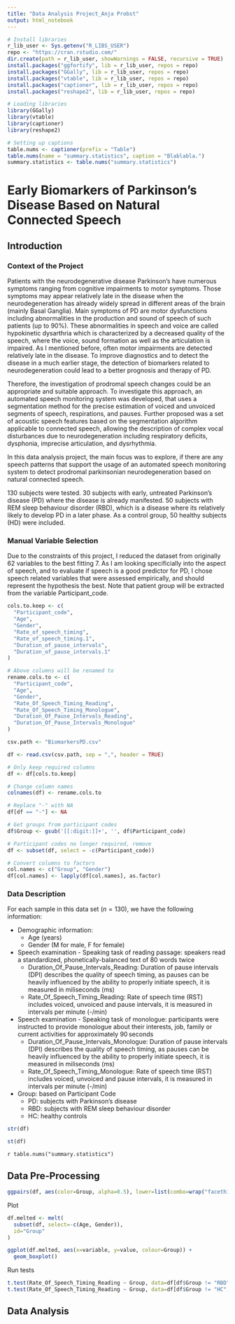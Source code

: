 ```yaml
---
title: "Data Analysis Project_Anja Probst"
output: html_notebook
---
```


```r
# Install libraries
r_lib_user <- Sys.getenv("R_LIBS_USER")
repo <- "https://cran.rstudio.com/"
dir.create(path = r_lib_user, showWarnings = FALSE, recursive = TRUE)
install.packages("ggfortify", lib = r_lib_user, repos = repo)
install.packages("GGally", lib = r_lib_user, repos = repo)
install.packages("vtable", lib = r_lib_user, repos = repo)
install.packages("captioner", lib = r_lib_user, repos = repo)
install.packages("reshape2", lib = r_lib_user, repos = repo)

# Loading libraries
library(GGally)
library(vtable)
library(captioner)
library(reshape2)

# Setting up captions
table.nums <- captioner(prefix = "Table")
table.nums(name = "summary.statistics", caption = "Blablabla.")
summary.statistics <- table.nums("summary.statistics")
```

# Early Biomarkers of Parkinson's Disease Based on Natural Connected Speech
## Introduction
### Context of the Project
Patients with the neurodegenerative disease Parkinson's have numerous symptoms ranging from cognitive impairments to motor symptoms. Those symptoms may appear relatively late in the disease when the neurodegeneration has already widely spread in different areas of the brain (mainly Basal Ganglia). Main symptoms of PD are motor dysfunctions including abnormalities in the production and sound of speech of such patients (up to 90%). These abnormalities in speech and voice are called hypokinetic dysarthria which is characterized by a decreased quality of the speech, where the voice, sound formation as well as the articulation is impaired. As I mentioned before, often motor impairments are detected relatively late in the disease. To improve diagnostics and to detect the disease in a much earlier stage, the detection of biomarkers related to neurodegeneration could lead to a better prognosis and therapy of PD.

Therefore, the investigation of prodromal speech changes could be an appropriate and suitable approach. To investigate this approach, an automated speech monitoring system was developed, that uses a segmentation method for the precise estimation of voiced and unvoiced segments of speech, respirations, and pauses. Further proposed was a set of acoustic speech features based on the segmentation algorithm applicable to connected speech, allowing the description of complex vocal disturbances due to neurodegeneration including respiratory deficits, dysphonia, imprecise articulation, and dysrhythmia.

In this data analysis project, the main focus was to explore, if there are any speech patterns that support the usage of an automated speech monitoring system to detect prodromal parkinsonian neurodegeneration based on natural connected speech.

130 subjects were tested. 30 subjects with early, untreated Parkinson's disease (PD) where the disease is already manifested. 50 subjects with REM sleep behaviour disorder (RBD), which is a disease where its relatively likely to develop PD in a later phase. As a control group, 50 healthy subjects (HD) were included.

### Manual Variable Selection

Due to the constraints of this project, I reduced the dataset from originally 62 variables to the best fitting 7. As I am looking specificially into the aspect of speech, and to evaluate if speech is a good predictor for PD, I chose speech related variables that were assessed empirically, and should represent the hypothesis the best. Note that patient group will be extracted from the variable Participant_code.

```R
cols.to.keep <- c(
  "Participant_code",
  "Age",
  "Gender",
  "Rate_of_speech_timing",
  "Rate_of_speech_timing.1",
  "Duration_of_pause_intervals",
  "Duration_of_pause_intervals.1"
)

# Above columns will be renamed to
rename.cols.to <- c(
  "Participant_code",
  "Age",
  "Gender",
  "Rate_Of_Speech_Timing_Reading",
  "Rate_Of_Speech_Timing_Monologue",
  "Duration_Of_Pause_Intervals_Reading",
  "Duration_Of_Pause_Intervals_Monologue"
)

csv.path <- "BiomarkersPD.csv"

df <- read.csv(csv.path, sep = ",", header = TRUE)

# Only keep required columns
df <- df[cols.to.keep]

# Change column names
colnames(df) <- rename.cols.to

# Replace "-" with NA
df[df == "-"] <- NA

# Get groups from participant codes
df$Group <- gsub('[[:digit:]]+', '', df$Participant_code)

# Participant codes no longer required, remove
df <- subset(df, select = -c(Participant_code))

# Convert columns to factors
col.names <- c("Group", "Gender")
df[col.names] <- lapply(df[col.names], as.factor)
```

### Data Description

For each sample in this data set ($n=130$), we have the following information:

- Demographic information:
  - Age (years)
  - Gender (M for male, F for female)

- Speech examination - Speaking task of reading passage: speakers read a standardized, phonetically-balanced text of 80 words twice
  - Duration_Of_Pause_Intervals_Reading: Duration of pause intervals (DPI) describes the quality of speech timing, as pauses can be heavily influenced by the ability to properly initiate speech, it is measured in miliseconds (ms)
  - Rate_Of_Speech_Timing_Reading: Rate of speech time (RST) includes voiced, unvoiced and pause intervals, it is measured in intervals per minute (-/min)

- Speech examination - Speaking task of monologue: participants were instructed to provide monologue about their interests, job, family or current activities for approximately 90 seconds
  - Duration_Of_Pause_Intervals_Monologue: Duration of pause intervals (DPI) describes the quality of speech timing, as pauses can be heavily influenced by the ability to properly initiate speech, it is measured in miliseconds (ms)
  - Rate_Of_Speech_Timing_Monologue: Rate of speech time (RST) includes voiced, unvoiced and pause intervals, it is measured in intervals per minute (-/min)

- Group: based on Participant Code
  - PD: subjects with Parkinson's disease
  - RBD: subjects with REM sleep behaviour disorder
  - HC: healthy controls

```R
str(df)
```

```R
st(df)
```
`r table.nums("summary.statistics")`


## Data Pre-Processing


```R
ggpairs(df, aes(color=Group, alpha=0.5), lower=list(combo=wrap("facethist", binwidth=10.0)))
```

Plot
```R
df.melted <- melt(
  subset(df, select=-c(Age, Gender)),
  id="Group"
)

ggplot(df.melted, aes(x=variable, y=value, colour=Group)) +
  geom_boxplot()
```

Run tests
```R
t.test(Rate_Of_Speech_Timing_Reading ~ Group, data=df[df$Group != "RBD",])
t.test(Rate_Of_Speech_Timing_Reading ~ Group, data=df[df$Group != "HC",])
```
## Data Analysis